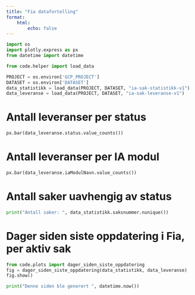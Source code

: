 ```yaml
---
title: "Fia datafortelling"
format:
    html:
        echo: false
---
```


```python
import os
import plotly.express as px
from datetime import datetime

from code.helper import load_data

PROJECT = os.environ['GCP_PROJECT']
DATASET = os.environ['DATASET']
data_statistikk = load_data(PROJECT, DATASET, "ia-sak-statistikk-v1")
data_leveranse = load_data(PROJECT, DATASET, "ia-sak-leveranse-v1")
```

# Antall leveranser per status
```python
px.bar(data_leveranse.status.value_counts())
```

# Antall leveranser per IA modul
```python
px.bar(data_leveranse.iaModulNavn.value_counts())
```

# Antall saker uavhengig av status
```python
print("Antall saker: ", data_statistikk.saksnummer.nunique())
```

# Dager siden siste oppdatering i Fia, per aktiv sak
```python
from code.plots import dager_siden_siste_oppdatering
fig = dager_siden_siste_oppdatering(data_statistikk, data_leveranse)
fig.show()
```

```python
print("Denne siden ble generert ", datetime.now())
```
